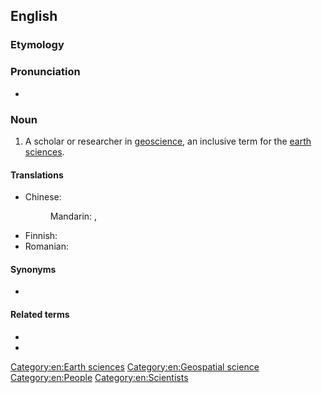 ==English==

===Etymology===
{{prefix|en|geo|scientist}}

===Pronunciation===
* {{a|US}} {{IPA|ˌdʒioʊˈsaɪəntɪst|lang=en}}

===Noun===
{{en-noun}}

# A scholar or researcher in [[geoscience]], an inclusive term for the [[earth sciences]].

====Translations====
{{trans-top|scholar in geoscience}}
* Chinese:
*: Mandarin: {{t|cmn|地球科學家|sc=Hani}}, {{t|cmn|地球科学家|tr=dìqiú kēxuéjiā|sc=Hani}}
{{trans-mid}}
* Finnish: {{t|fi|geotieteilijä}}
* Romanian: {{t+|ro|geograf}}
{{trans-bottom}}

====Synonyms====
* {{l|en|earth scientist}}

====Related terms====
* {{l|en|aeroscientist}}
* {{l|en|astroscientist}}

[[Category:en:Earth sciences]]
[[Category:en:Geospatial science]]
[[Category:en:People]]
[[Category:en:Scientists]]